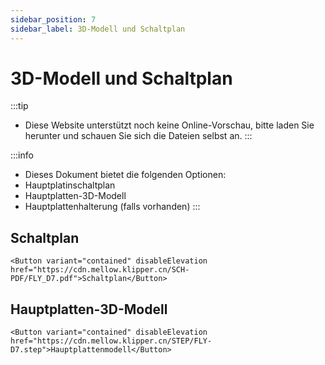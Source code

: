 ```yaml
---
sidebar_position: 7
sidebar_label: 3D-Modell und Schaltplan
---
```




# 3D-Modell und Schaltplan


:::tip
* Diese Website unterstützt noch keine Online-Vorschau, bitte laden Sie herunter und schauen Sie sich die Dateien selbst an.
:::

:::info
* Dieses Dokument bietet die folgenden Optionen:
* Hauptplatinschaltplan
* Hauptplatten-3D-Modell
* Hauptplattenhalterung (falls vorhanden)
:::

## Schaltplan

    <Button variant="contained" disableElevation href="https://cdn.mellow.klipper.cn/SCH-PDF/FLY_D7.pdf">Schaltplan</Button>


## Hauptplatten-3D-Modell

    <Button variant="contained" disableElevation href="https://cdn.mellow.klipper.cn/STEP/FLY-D7.step">Hauptplattenmodell</Button>

